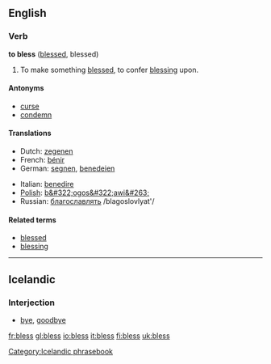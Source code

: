 ==English==

===Verb===
'''to bless''' ([[blessed]], blessed)

#To make something [[blessed]], to confer [[blessing]] upon.

====Antonyms====
*[[curse]]
*[[condemn]]

====Translations====

{{top}}
* Dutch: [[zegenen]]
* French: [[bénir]]
* German: [[segnen]], [[benedeien]] {{obsolete}}
{{mid}}
* Italian: [[benedire]]
* [[w:Polish language|Polish]]: [[b&#322;ogos&#322;awi&#263;]]
* Russian: [[благославлять]] /blagoslovlyat'/
{{bottom}}

====Related terms====
*[[blessed]]
*[[blessing]]

----

==Icelandic==

===Interjection===

* [[bye]], [[goodbye]]

[[Category:Icelandic phrasebook]]

[[fr:bless]]
[[gl:bless]]
[[io:bless]]
[[it:bless]]
[[fi:bless]]
[[uk:bless]]